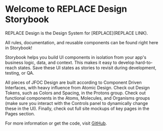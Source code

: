 
<Meta title="Introduction" component="Introduction" />

# Welcome to REPLACE Design Storybook

REPLACE Design is the Design System for [REPLACE](REPLACE LINK).

All rules, documentation, and reusable components can be found right here in Storybook!

Storybook helps you build UI components in isolation from your app's business logic, data, and context. This makes it
easy to develop hard-to-reach states. Save these UI states as stories to revisit during development, testing, or QA.

All pieces of JFOC Design are built according to Component Driven Interfaces, with heavy influence from Atomic Design.
Check out Design Tokens, such as Colors and Spacing, in the Protons group. Check out functional components in the Atoms,
Molecules, and Organisms groups (make sure you interact with the Controls panel to dynamically change these in the UI).
Finally, check out full site mockups of key pages in the Pages section.

For more information or get the code, visit [GitHub](https://github.com/thinkshout/accessjewishcleveland/tree/main/jfoc-design).
